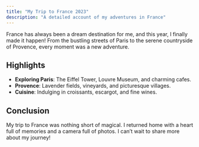 ```yaml
---
title: "My Trip to France 2023"
description: "A detailed account of my adventures in France"
---
```


France has always been a dream destination for me, and this year, I finally made it happen! From the bustling streets of Paris to the serene countryside of Provence, every moment was a new adventure.

## Highlights

- **Exploring Paris**: The Eiffel Tower, Louvre Museum, and charming cafes.
- **Provence**: Lavender fields, vineyards, and picturesque villages.
- **Cuisine**: Indulging in croissants, escargot, and fine wines.

## Conclusion

My trip to France was nothing short of magical. I returned home with a heart full of memories and a camera full of photos. I can't wait to share more about my journey!

